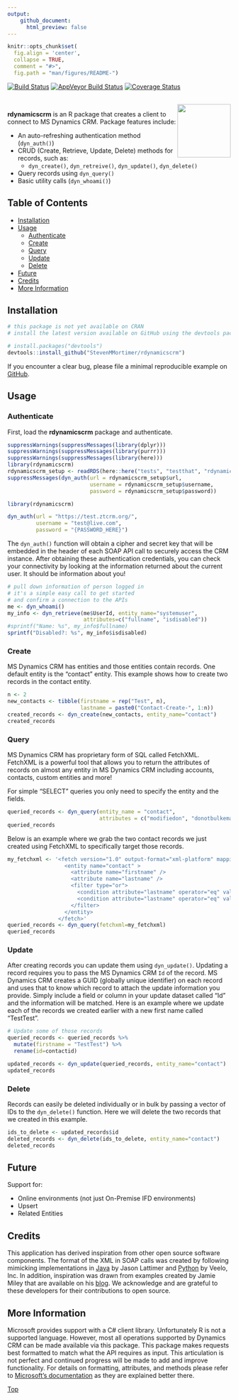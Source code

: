 ```yaml
---
output: 
    github_document:
      html_preview: false
---
```


```r
knitr::opts_chunk$set(
  fig.align = 'center',
  collapse = TRUE,
  comment = "#>",
  fig.path = "man/figures/README-")
```

[![Build Status](https://travis-ci.org/StevenMMortimer/rdynamicscrm.svg?branch=master)](https://travis-ci.org/StevenMMortimer/rdynamicscrm)
[![AppVeyor Build Status](https://ci.appveyor.com/api/projects/status/github/StevenMMortimer/rdynamicscrm?branch=master&svg=true)](https://ci.appveyor.com/project/StevenMMortimer/rdynamicscrm)
[![Coverage Status](https://codecov.io/gh/StevenMMortimer/rdynamicscrm/branch/master/graph/badge.svg)](https://codecov.io/gh/StevenMMortimer/rdynamicscrm?branch=master)

<br>
<img src="man/figures/rdynamicscrm.png" width="120px" align="right" />

**rdynamicscrm** is an R package that creates a client to connect to MS Dynamics CRM. 
Package features include: 

  * An auto-refreshing authentication method (`dyn_auth()`)
  * CRUD (Create, Retrieve, Update, Delete) methods for records, such as: 
    * `dyn_create()`, `dyn_retreive()`, `dyn_update()`, `dyn_delete()`
  * Query records using `dyn_query()`
  * Basic utility calls (`dyn_whoami()`)

## Table of Contents  
  * [Installation](#installation)
  * [Usage](#usage)
    * [Authenticate](#authenticate)
    * [Create](#create)
    * [Query](#query)
    * [Update](#update)
    * [Delete](#delete)
  * [Future](#future)
  * [Credits](#credits)
  * [More Information](#more-information)

## Installation

```r
# this package is not yet available on CRAN 
# install the latest version available on GitHub using the devtools package

# install.packages("devtools")
devtools::install_github("StevenMMortimer/rdynamicscrm")
```

If you encounter a clear bug, please file a minimal reproducible example on [GitHub](https://github.com/StevenMMortimer/rdynamicscrm/issues).

## Usage

### Authenticate

First, load the **rdynamicscrm** package and authenticate.

```r
suppressWarnings(suppressMessages(library(dplyr)))
suppressWarnings(suppressMessages(library(purrr)))
suppressWarnings(suppressMessages(library(here)))
library(rdynamicscrm)
rdynamicscrm_setup <- readRDS(here::here("tests", "testthat", "rdynamicscrm_setup.rds"))
suppressMessages(dyn_auth(url = rdynamicscrm_setup$url, 
                          username = rdynamicscrm_setup$username, 
                          password = rdynamicscrm_setup$password))
```

```r
library(rdynamicscrm)

dyn_auth(url = "https://test.ztcrm.org/",
         username = "test@live.com", 
         password = "{PASSWORD_HERE}")
```

The `dyn_auth()` function will obtain a cipher and secret key that will be embedded 
in the header of each SOAP API call to securely access the CRM instance. After obtaining 
these authentication credentials, you can check your connectivity by looking at 
the information returned about the current user. It should be information about you!

```r
# pull down information of person logged in
# it's a simple easy call to get started 
# and confirm a connection to the APIs
me <- dyn_whoami()
my_info <- dyn_retrieve(me$UserId, entity_name="systemuser", 
                        attributes=c("fullname", "isdisabled"))
#sprintf("Name: %s", my_info$fullname)
sprintf("Disabled?: %s", my_info$isdisabled)
```

### Create

MS Dynamics CRM has entities and those entities contain records. One default entity is the 
"contact" entity. This example shows how to create two records in the contact entity.

```r
n <- 2
new_contacts <- tibble(firstname = rep("Test", n),
                       lastname = paste0("Contact-Create-", 1:n))
created_records <- dyn_create(new_contacts, entity_name="contact")
created_records
```

### Query

MS Dynamics CRM has proprietary form of SQL called FetchXML. FetchXML is a powerful 
tool that allows you to return the attributes of records on almost any entity in 
MS Dynamics CRM including accounts, contacts, custom entities and more! 

For simple "SELECT" queries you only need to specify the entity and the fields.

```r
queried_records <- dyn_query(entity_name = "contact",
                             attributes = c("modifiedon", "donotbulkemail"), top=3)
queried_records
```

Below is an example where we grab the two contact records we just created using 
FetchXML to specifically target those records.

```r
my_fetchxml <- '<fetch version="1.0" output-format="xml-platform" mapping="logical" distinct="false">
                  <entity name="contact" >
                    <attribute name="firstname" />
                    <attribute name="lastname" />
                    <filter type="or">
                      <condition attribute="lastname" operator="eq" value="Contact-Create-1" />
                      <condition attribute="lastname" operator="eq" value="Contact-Create-2" />
                    </filter>
                  </entity>
                </fetch>'  
queried_records <- dyn_query(fetchxml=my_fetchxml)
queried_records
```

### Update

After creating records you can update them using `dyn_update()`. Updating a record 
requires you to pass the MS Dynamics CRM `Id` of the record. MS Dynamics CRM creates 
a GUID (globally unique identifier) on each record and uses that to know which record to 
attach the update information you provide. Simply include a field or column in your 
update dataset called "Id" and the information will be matched. Here is an example 
where we update each of the records we created earlier with a new first name 
called "TestTest".

```r
# Update some of those records
queried_records <- queried_records %>%
  mutate(firstname = "TestTest") %>% 
  rename(id=contactid)

updated_records <- dyn_update(queried_records, entity_name="contact")
updated_records
```

### Delete

Records can easily be deleted individually or in bulk by passing a vector of IDs 
to the `dyn_delete()` function. Here we will delete the two records that we created 
in this example.

```r
ids_to_delete <- updated_records$id
deleted_records <- dyn_delete(ids_to_delete, entity_name="contact")
deleted_records
```

## Future

Support for:

 - Online environments (not just On-Premise IFD environments)
 - Upsert 
 - Related Entities

## Credits

This application has derived inspiration from other open source software components. 
The format of the XML in SOAP calls was created by following mimicking implementations 
in [Java](https://github.com/jlattimer/CRMSoapAuthJava) by Jason Lattimer and 
[Python](https://github.com/veeloinc/python-dynamics) by Veelo, Inc. In addition, 
inspiration was drawn from examples created by Jamie Miley that are available on his 
[blog](http://mileyja.blogspot.com/p/microsoft-dynamics-crm-2011-sdk-example.html). 
We acknowledge and are grateful to these developers for their contributions to open source.

## More Information

Microsoft provides support with a C# client library. Unfortunately R is not a supported 
language. However, most all operations supported by Dynamics CRM can be made available 
via this package. This package makes requests best formatted to match what the API 
requires as input. This articulation is not perfect and continued progress will be 
made to add and improve functionality. For details on formatting, attributes, and 
methods please refer to 
[Microsoft's documentation](https://docs.microsoft.com/en-us/dynamics365/customer-engagement/developer/use-microsoft-dynamics-365-organization-service) 
as they are explained better there.

[Top](#)
